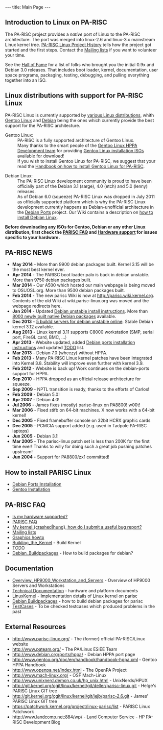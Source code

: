 ---
title: Main Page
---

== Introduction to Linux on PA-RISC ==

The PA-RISC project provides a ''native'' port of Linux to the PA-RISC architecture. The port was merged into linux-2.6 and linux-3.x mainstream Linux kernel tree.
[[PA-RISC Linux Project History]] tells how the project got started and the first steps.
Contact the [[Mailing lists]] if you want to volunteer your time.

See the [[Hall of Fame]] for a list of folks who brought you the initial 0.9x and Debian 3.0 releases.
That includes boot loader, kernel, documentation, user space programs, packaging, testing, debugging, and pulling everything together into an ISO.

== Linux distributions with support for PA-RISC Linux == 

PA-RISC Linux is currently supported by [http://wiki.parisc-linux.org/Distributions various Linux distributions], whith [http://www.gentoo.org Gentoo Linux] and [http://www.debian.org Debian] being the ones which currently provide the best support for the PA-RISC architecture.

; Gentoo Linux:
: PA-RISC is a fully supported architecture of Gentoo Linux.<br>
: Many thanks to the smart people of the [http://www.gentoo.org/proj/en/base/hppa Gentoo Linux HPPA Development team] for providing [http://www.gentoo.org/main/en/where.xml Gentoo Linux installation ISOs available for download]!
: If you wish to install Gentoo Linux for PA-RISC, we suggest that your read the [http://www.gentoo.org/doc/en/handbook/handbook-hppa.xml Handbook on how to install Gentoo Linux for PA-RISC].

; Debian Linux:
: The PA-RISC Linux development community is proud to have been officially part of the Debian 3.1 (sarge), 4.0 (etch) and 5.0 (lenny) releases.
: As of Debian 6.0 (squeeze) PA-RISC Linux was dropped in July 2011 as officially supported platform which is why the PA-RISC Linux development currently happens as Debian-unofficial architecture in the [http://www.debian-ports.org Debian Ports] project. Our Wiki contains a description on [[Debian Ports Installation | how to install Debian Linux]].
 
'''Before downloading any ISOs for Gentoo, Debian or any other Linux distribution, first check the
[[PARISC FAQ]] and [[Hardware support]] for issues specific to your hardware.'''

== PA-RISC NEWS == 
* '''May 2014''' - More than 9900 debian packages built. Kernel 3.15 will be the most best kernel ever.
* '''Apr 2014''' - The PARISC boot loader palo is back in debian unstable. More than 9750 debian packages built.
* '''Mar 2014''' - Our A500 which hosted our main webpage is being moved to OSUOSL.org. More than 9500 debian packages built.
* '''Feb 2014''' - The new parisc Wiki is now at http://parisc.wiki.kernel.org. Contents of the old Wiki at wiki.parisc-linux.org was moved and the webpage redirects here.
* '''Jan 2014''' - Updated [[Debian_Ports_Installation|Debian unstable install instructions]]. More than [http://buildd.debian-ports.org/stats 8000 newly built native Debian packages] available.
* '''Dec 2013''' - [http://unstable.buildd.net/index-hppa.html 5 buildd servers for debian unstable online]. Stable Debian kernel 3.12 available. 
* '''Aug 2013''' - Linux kernel 3.11 supports C8000 workstation (SMP, serial port, FireGL card, BMC, ...)
* '''Apr 2013''' - Website updated, added [[Debian_Ports_Installation|Debian ports installation instructions]] and updated [[TODO]] list.
* '''Mar 2013''' - Debian 7.0 (wheezy) without HPPA.
* '''Feb 2013''' - Many PA-RISC Linux kernel patches have been integrated into Kernel 3.8. Stability will improve even further with kernel 3.9.
* '''Feb 2012''' - Website is back up! Work continues on the debian-ports support for HPPA.
* '''Sep 2010''' - HPPA dropped as an official release architecture for squeeze.
* '''Sep 2009''' - NPTL transition is ready, thanks to the efforts of Carlos!
* '''Feb 2009''' - Debian 5.0!
* '''Apr 2007''' - Debian 4.0!
* '''Jul 2006''' - James fixes (mostly) parisc-linux on PA8800! w00t!
* '''Mar 2006''' - Fixed stifb on 64-bit machines. X now works with a 64-bit kernel!
* '''Dec 2005''' - Fixed framebuffer console on 32bit HCRX graphic cards
* '''Dec 2005''' - PCMCIA support added (e.g. used in Tadpole PA-RISC laptops)
* '''Jun 2005''' - Debian 3.1!
* '''Mar 2005''' - The parisc-linux patch set is less than 200K for the first time ever! Thanks to willy for doing such a great job pushing patches upstream!
* '''Jun 2004''' - Support for PA8800/zx1 committed!

== How to install PARISC Linux == 
* [[Debian Ports Installation]]
* [http://www.gentoo.org/doc/en/handbook/handbook-hppa.xml Gentoo Installation]

== PA-RISC FAQ == 
* [[Hardware_supported|Is my hardware supported?]]
* [[PARISC FAQ]]
* [[How to report a parisc-linux kernel problem|My kernel {crashed|hung}, how do I submit a useful bug report?]]
* [[Mailing lists]]
* [[Graphics howto]]
* [[Building_the_Kernel]] - Build Kernel
* [[TODO]]
* [[Debian_Buildpackages]] - How to build packages for debian?

== Documentation ==
* [[Overview_HP9000_Workstation_and_Servers]] - Overview of HP9000 Servers and Workstations
* [[Technical Documentation]] - hardware and platform documents
* [[LinuxKernel]] - Implementation details of Linux kernel on parisc
* [[Debian Buildpackages]] - how to build debian packages for parisc
* [[TestCases]] - To be checked testcases which produced problems in the past

== External Resources ==

* http://www.parisc-linux.org/ - The (former) official PA-RISC/Linux website
* http://www.pateam.org/ - The PA/Linux ESIEE Team
* http://www.debian.org/ports/hppa/ - Debian HPPA port page
* http://www.gentoo.org/doc/en/handbook/handbook-hppa.xml - Gentoo HPPA Handbook
* http://www.openpa.net/index.html - The OpenPA Project
* http://www.mach-linux.org/ - OSF Mach-Linux
* http://www.unixnerd.demon.co.uk/hp_unix.html - UnixNerds/HPUX
* http://git.kernel.org/cgit/linux/kernel/git/deller/parisc-linux.git - Helge's PARISC Linux GIT tree
* http://git.kernel.org/cgit/linux/kernel/git/jejb/parisc-2.6.git - James' PARISC Linux GIT tree
* https://patchwork.kernel.org/project/linux-parisc/list - PARISC Linux Patchwork
* http://www.landcomp.net:884/wp/ - Land Computer Service - HP PA-RISC Development Blog